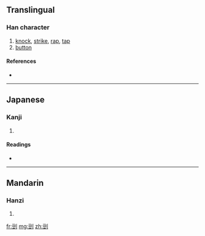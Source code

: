 ==Translingual==

===Han character===
{{Han char|rn=18|rad=刀|as=07|sn=9|four=|canj=一廿中弓 (MTLN), X一廿中弓 (XMTLN)}}

# [[knock]], [[strike]], [[rap]], [[tap]]
# [[button]]

====References====
* {{Han ref|kx=0139.280|dkj=01991|dj=0317.060|hdz=10340.010|uh=5245|ud=21061}}

----

==Japanese==

===Kanji===
{{ja-kanji|grade=|rs=刀07}}

# {{defn|Japanese}}

====Readings====
* {{ja-readings|on=[[ろう]] (rō), [[る]] (ru), [[とう]] (tō), [[つ]] (tsu)|kun=[[さく]] (saku), [[さける]] (sakeru)}}

----

==Mandarin==

===Hanzi===
{{cmn-hanzi|pin=[[lóu]] ([[lou2]])|wg=lou<sup>2</sup>}}

# {{defn|Mandarin}}

[[fr:剅]]
[[mg:剅]]
[[zh:剅]]